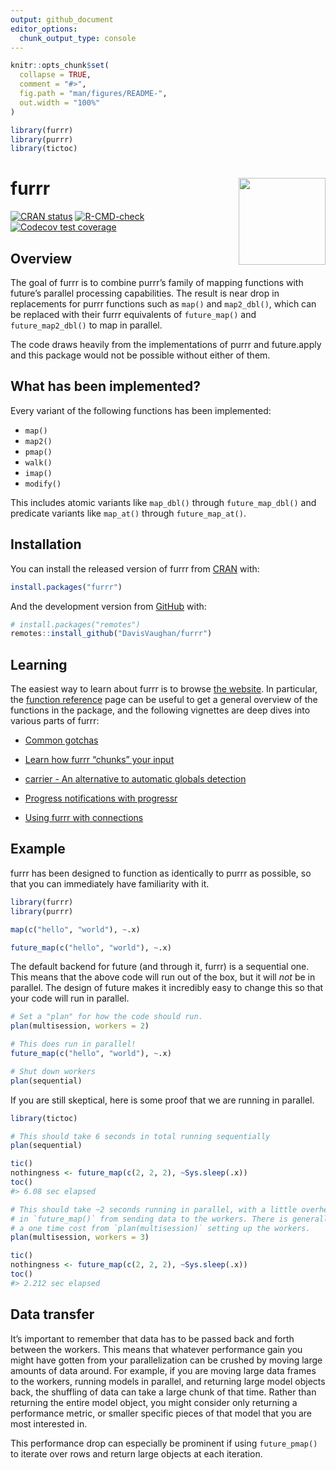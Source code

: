 ```yaml
---
output: github_document
editor_options: 
  chunk_output_type: console
---
```


<!-- README.md is generated from README.Rmd. Please edit that file -->

```r
knitr::opts_chunk$set(
  collapse = TRUE,
  comment = "#>",
  fig.path = "man/figures/README-",
  out.width = "100%"
)
```

```r
library(furrr)
library(purrr)
library(tictoc)
```

# furrr <a href='https://furrr.futureverse.org/'><img src='man/figures/logo.png' align="right" height="139" /></a>

<!-- badges: start -->
[![CRAN status](https://www.r-pkg.org/badges/version/furrr)](https://cran.r-project.org/package=furrr)
[![R-CMD-check](https://github.com/DavisVaughan/furrr/actions/workflows/R-CMD-check.yaml/badge.svg)](https://github.com/DavisVaughan/furrr/actions/workflows/R-CMD-check.yaml)
[![Codecov test coverage](https://codecov.io/gh/DavisVaughan/furrr/branch/main/graph/badge.svg)](https://codecov.io/gh/DavisVaughan/furrr?branch=main)
<!-- badges: end -->

## Overview

The goal of furrr is to combine purrr's family of mapping functions with future's parallel processing capabilities. The result is near drop in replacements for purrr functions such as `map()` and `map2_dbl()`, which can be replaced with their furrr equivalents of `future_map()` and `future_map2_dbl()` to map in parallel.

The code draws heavily from the implementations of purrr and future.apply and this package would not be possible without either of them.

## What has been implemented?

Every variant of the following functions has been implemented:

- `map()`
- `map2()`
- `pmap()`
- `walk()`
- `imap()`
- `modify()`

This includes atomic variants like `map_dbl()` through `future_map_dbl()` and predicate variants like `map_at()` through `future_map_at()`.

## Installation

You can install the released version of furrr from [CRAN](https://CRAN.R-project.org) with:

``` r
install.packages("furrr")
```

And the development version from [GitHub](https://github.com/) with:

``` r
# install.packages("remotes")
remotes::install_github("DavisVaughan/furrr")
```

## Learning

The easiest way to learn about furrr is to browse [the website](https://furrr.futureverse.org/). In particular, the [function reference](https://furrr.futureverse.org/reference/index.html) page can be useful to get a general overview of the functions in the package, and the following vignettes are deep dives into various parts of furrr:

- [Common gotchas](https://furrr.futureverse.org/articles/articles/gotchas.html)

- [Learn how furrr "chunks" your input](https://furrr.futureverse.org/articles/articles/chunking.html)

- [carrier - An alternative to automatic globals detection](https://furrr.futureverse.org/articles/articles/carrier.html)

- [Progress notifications with progressr](https://furrr.futureverse.org/articles/articles/progress.html)

- [Using furrr with connections](https://furrr.futureverse.org/articles/articles/remote-connections.html)

## Example

furrr has been designed to function as identically to purrr as possible, so that you can immediately have familiarity with it.

```r
library(furrr)
library(purrr)

map(c("hello", "world"), ~.x)

future_map(c("hello", "world"), ~.x)
```

The default backend for future (and through it, furrr) is a sequential one. This means that the above code will run out of the box, but it will _not_ be in parallel. The design of future makes it incredibly easy to change this so that your code will run in parallel.

```r
# Set a "plan" for how the code should run.
plan(multisession, workers = 2)

# This does run in parallel!
future_map(c("hello", "world"), ~.x)
```

```r
# Shut down workers
plan(sequential)
```

If you are still skeptical, here is some proof that we are running in parallel.

```r
library(tictoc)

# This should take 6 seconds in total running sequentially
plan(sequential)

tic()
nothingness <- future_map(c(2, 2, 2), ~Sys.sleep(.x))
toc()
#> 6.08 sec elapsed
```

```r
# This should take ~2 seconds running in parallel, with a little overhead
# in `future_map()` from sending data to the workers. There is generally also
# a one time cost from `plan(multisession)` setting up the workers.
plan(multisession, workers = 3)

tic()
nothingness <- future_map(c(2, 2, 2), ~Sys.sleep(.x))
toc()
#> 2.212 sec elapsed
```

## Data transfer

It's important to remember that data has to be passed back and forth between the workers. This means that whatever performance gain you might have gotten from your parallelization can be crushed by moving large amounts of data around. For example, if you are moving large data frames to the workers, running models in parallel, and returning large model objects back, the shuffling of data can take a large chunk of that time. Rather than returning the entire model object, you might consider only returning a performance metric, or smaller specific pieces of that model that you are most interested in.

This performance drop can especially be prominent if using `future_pmap()` to iterate over rows and return large objects at each iteration.
